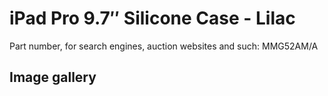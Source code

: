 
# iPad Pro 9.7″ Silicone Case - Lilac

Part number, for search engines, auction websites and such: MMG52AM/A

## Image gallery

<div style={{ width: "768px" }}>
  <GalleryComponent
    images={[
      {
        original: "/everysource/MMG52.png",
        thumbnail: "/everypreview/MMG52.png",
      },
      {
        original: "/everysource/MMG52_AV1_GOLD.png",
        thumbnail: "/everypreview/MMG52_AV1_GOLD.png",
      },
      {
        original: "/everysource/MMG52_AV1_ROSEGOLD.png",
        thumbnail: "/everypreview/MMG52_AV1_ROSEGOLD.png",
      },
      {
        original: "/everysource/MMG52_AV1_SILVER.png",
        thumbnail: "/everypreview/MMG52_AV1_SILVER.png",
      },
      {
        original: "/everysource/MMG52_AV1_SPACE_GRAY.png",
        thumbnail: "/everypreview/MMG52_AV1_SPACE_GRAY.png",
      },
      {
        original: "/everysource/MMG52_AV2.png",
        thumbnail: "/everypreview/MMG52_AV2.png",
      },
      {
        original: "/everysource/MMG52_AV3.png",
        thumbnail: "/everypreview/MMG52_AV3.png",
      },
      {
        original: "/everysource/MMG52_AV4.png",
        thumbnail: "/everypreview/MMG52_AV4.png",
      }
    ]}
  />
</div>